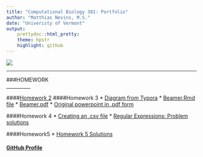 ```yaml
---
title: "Computational Biology 381: Portfolio"
author: "Matthias Nevins, M.S."
date: "Univeristy of Vermont"
output:
    prettydoc::html_pretty:
    theme: hpstr
    highlight: github
---
```

![](lakechamp1.jpg)

______

###HOMEWORK   
__________

####[Homework 2](homework2.html) 
####Homework 3
  * [Diagram from Typora](Nevins_Diagram.html)
  * [Beamer.Rmd file](Nevins_Beamer.Rmd)
  * [Beamer.pdf](Nevins_Beamer.pdf)
  * [Original powerpoint in .pdf form](Nevins_ConservationEasementsPptx .pdf)

####Homework 4
  * [Creating an .csv file](STFdata.html)
  * [Regular Expressions: Problem solutions](RegulasExpressions_hwk4.html)

####Homework5
  * [Homework 5 Solutions](homework5.html)


  
#### [GitHub Profile](https://github.com/MtNevins)



